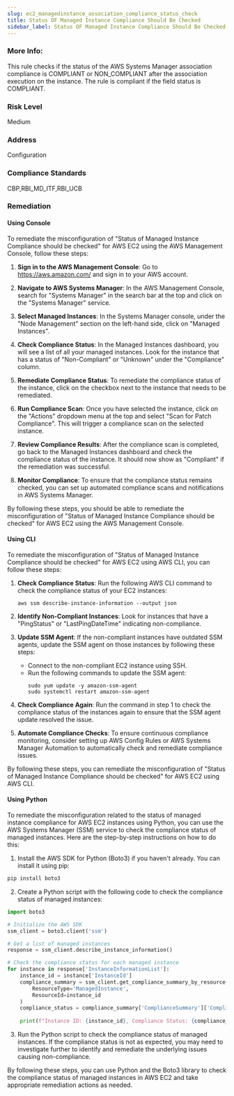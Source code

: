 ```yaml
---
slug: ec2_managedinstance_association_compliance_status_check
title: Status OF Managed Instance Compliance Should Be Checked
sidebar_label: Status OF Managed Instance Compliance Should Be Checked
---
```


### More Info:

This rule checks if the status of the AWS Systems Manager association compliance is COMPLIANT or NON_COMPLIANT after the association execution on the instance. The rule is compliant if the field status is COMPLIANT. 

### Risk Level

Medium

### Address

Configuration

### Compliance Standards

CBP,RBI_MD_ITF,RBI_UCB


### Remediation

#### Using Console

To remediate the misconfiguration of "Status of Managed Instance Compliance should be checked" for AWS EC2 using the AWS Management Console, follow these steps:

1. **Sign in to the AWS Management Console**: Go to https://aws.amazon.com/ and sign in to your AWS account.

2. **Navigate to AWS Systems Manager**: In the AWS Management Console, search for "Systems Manager" in the search bar at the top and click on the "Systems Manager" service.

3. **Select Managed Instances**: In the Systems Manager console, under the "Node Management" section on the left-hand side, click on "Managed Instances".

4. **Check Compliance Status**: In the Managed Instances dashboard, you will see a list of all your managed instances. Look for the instance that has a status of "Non-Compliant" or "Unknown" under the "Compliance" column.

5. **Remediate Compliance Status**: To remediate the compliance status of the instance, click on the checkbox next to the instance that needs to be remediated.

6. **Run Compliance Scan**: Once you have selected the instance, click on the "Actions" dropdown menu at the top and select "Scan for Patch Compliance". This will trigger a compliance scan on the selected instance.

7. **Review Compliance Results**: After the compliance scan is completed, go back to the Managed Instances dashboard and check the compliance status of the instance. It should now show as "Compliant" if the remediation was successful.

8. **Monitor Compliance**: To ensure that the compliance status remains checked, you can set up automated compliance scans and notifications in AWS Systems Manager.

By following these steps, you should be able to remediate the misconfiguration of "Status of Managed Instance Compliance should be checked" for AWS EC2 using the AWS Management Console.

#### Using CLI

To remediate the misconfiguration of "Status of Managed Instance Compliance should be checked" for AWS EC2 using AWS CLI, you can follow these steps:

1. **Check Compliance Status**:
   Run the following AWS CLI command to check the compliance status of your EC2 instances:
   ```
   aws ssm describe-instance-information --output json
   ```

2. **Identify Non-Compliant Instances**:
   Look for instances that have a "PingStatus" or "LastPingDateTime" indicating non-compliance.

3. **Update SSM Agent**:
   If the non-compliant instances have outdated SSM agents, update the SSM agent on those instances by following these steps:
   - Connect to the non-compliant EC2 instance using SSH.
   - Run the following commands to update the SSM agent:
     ```
     sudo yum update -y amazon-ssm-agent
     sudo systemctl restart amazon-ssm-agent
     ```

4. **Check Compliance Again**:
   Run the command in step 1 to check the compliance status of the instances again to ensure that the SSM agent update resolved the issue.

5. **Automate Compliance Checks**:
   To ensure continuous compliance monitoring, consider setting up AWS Config Rules or AWS Systems Manager Automation to automatically check and remediate compliance issues.

By following these steps, you can remediate the misconfiguration of "Status of Managed Instance Compliance should be checked" for AWS EC2 using AWS CLI.

#### Using Python

To remediate the misconfiguration related to the status of managed instance compliance for AWS EC2 instances using Python, you can use the AWS Systems Manager (SSM) service to check the compliance status of managed instances. Here are the step-by-step instructions on how to do this:

1. Install the AWS SDK for Python (Boto3) if you haven't already. You can install it using pip:

```bash
pip install boto3
```

2. Create a Python script with the following code to check the compliance status of managed instances:

```python
import boto3

# Initialize the AWS SDK
ssm_client = boto3.client('ssm')

# Get a list of managed instances
response = ssm_client.describe_instance_information()

# Check the compliance status for each managed instance
for instance in response['InstanceInformationList']:
    instance_id = instance['InstanceId']
    compliance_summary = ssm_client.get_compliance_summary_by_resource(
        ResourceType='ManagedInstance',
        ResourceId=instance_id
    )
    compliance_status = compliance_summary['ComplianceSummary']['ComplianceType']
    
    print(f"Instance ID: {instance_id}, Compliance Status: {compliance_status}")
```

3. Run the Python script to check the compliance status of managed instances. If the compliance status is not as expected, you may need to investigate further to identify and remediate the underlying issues causing non-compliance.

By following these steps, you can use Python and the Boto3 library to check the compliance status of managed instances in AWS EC2 and take appropriate remediation actions as needed.


